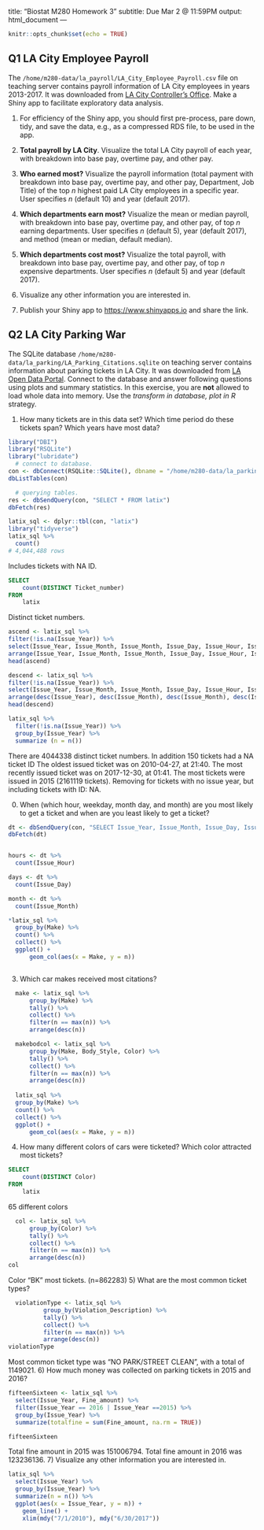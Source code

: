 title: "Biostat M280 Homework 3"
subtitle: Due Mar 2 @ 11:59PM
output: html_document
---

```r
knitr::opts_chunk$set(echo = TRUE)
```

## Q1 LA City Employee Payroll

The `/home/m280-data/la_payroll/LA_City_Employee_Payroll.csv` file on teaching server contains payroll information of LA City employees in years 2013-2017. It was downloaded from [LA City Controller's Office](https://controllerdata.lacity.org/Payroll/City-Employee-Payroll/pazn-qyym). Make a Shiny app to facilitate exploratory data analysis. 

1. For efficiency of the Shiny app, you should first pre-process, pare down, tidy, and save the data, e.g., as a compressed RDS file, to be used in the app.

0. **Total payroll by LA City**. Visualize the total LA City payroll of each year, with breakdown into base pay, overtime pay, and other pay.

0. **Who earned most?** Visualize the payroll information (total payment with breakdown into base pay, overtime pay, and other pay, Department, Job Title) of the top $n$ highest paid LA City employees in a specific year. User specifies $n$ (default 10) and year (default 2017).

0. **Which departments earn most?** Visualize the mean or median payroll, with breakdown into base pay, overtime pay, and other pay, of top $n$ earning departments. User specifies $n$ (default 5), year (default 2017), and method (mean or median, default median).

0. **Which departments cost most?** Visualize the total payroll, with breakdown into base pay, overtime pay, and other pay, of top $n$ expensive departments. User specifies $n$ (default 5) and year (default 2017).

0. Visualize any other information you are interested in.

0. Publish your Shiny app to <https://www.shinyapps.io> and share the link.

## Q2 LA City Parking War

The SQLite database `/home/m280-data/la_parking/LA_Parking_Citations.sqlite` on teaching server contains information about parking tickets in LA City. It was downloaded from [LA Open Data Portal](https://data.lacity.org/A-Well-Run-City/Parking-Citations/wjz9-h9np). Connect to the database and answer following questions using plots and summary statistics. In this exercise, you are **not** allowed to load whole data into memory. Use the _transform in database, plot in R_ strategy.

1. How many tickets are in this data set? Which time period do these tickets span? Which years have most data?
```r
library("DBI")
library("RSQLite")
library("lubridate")
  # connect to database.
con <- dbConnect(RSQLite::SQLite(), dbname = "/home/m280-data/la_parking/LA_Parking_Citations_Extra.sqlite")
dbListTables(con)

  # querying tables.
res <- dbSendQuery(con, "SELECT * FROM latix")
dbFetch(res)

latix_sql <- dplyr::tbl(con, "latix")
library("tidyverse")
latix_sql %>%
  count()
# 4,044,488 rows
```
Includes tickets with NA ID.
```sql
SELECT
    count(DISTINCT Ticket_number)
FROM
    latix
```
Distinct ticket numbers.
```r
ascend <- latix_sql %>%
filter(!is.na(Issue_Year)) %>%
select(Issue_Year, Issue_Month, Issue_Month, Issue_Day, Issue_Hour, Issue_Minute) %>%
arrange(Issue_Year, Issue_Month, Issue_Month, Issue_Day, Issue_Hour, Issue_Minute)
head(ascend)

descend <- latix_sql %>%
filter(!is.na(Issue_Year)) %>%
select(Issue_Year, Issue_Month, Issue_Month, Issue_Day, Issue_Hour, Issue_Minute) %>%
arrange(desc(Issue_Year), desc(Issue_Month), desc(Issue_Month), desc(Issue_Day), desc(Issue_Hour), desc(Issue_Minute))
head(descend)

latix_sql %>% 
  filter(!is.na(Issue_Year)) %>%
  group_by(Issue_Year) %>%
  summarize (n = n())
```

There are 4044338 distinct ticket numbers. In addition 150 tickets had a NA ticket ID 
The oldest issued ticket was on 2010-04-27, at 21:40.
The most recently issued ticket was on 2017-12-30, at 01:41.
The most tickets were issued in 2015 (2161119 tickets). Removing for tickets with no issue year, but including tickets with ID: NA.

0. When (which hour, weekday, month day, and month) are you most likely to get a ticket and when are you least likely to get a ticket?
```r

dt <- dbSendQuery(con, "SELECT Issue_Year, Issue_Month, Issue_Day, Issue_Hour, Issue_Minute FROM latix")
dbFetch(dt)


hours <- dt %>%
  count(Issue_Hour)

days <- dt %>%
  count(Issue_Day)

month <- dt %>%
  count(Issue_Month)

*latix_sql %>%
  group_by(Make) %>%
  count() %>%
  collect() %>%
  ggplot() +
      geom_col(aes(x = Make, y = n))



```

3) Which car makes received most citations?
```r

  make <- latix_sql %>%
      group_by(Make) %>%
      tally() %>%
      collect() %>%
      filter(n == max(n)) %>%
      arrange(desc(n))

  makebodcol <- latix_sql %>%
      group_by(Make, Body_Style, Color) %>%
      tally() %>%
      collect() %>%
      filter(n == max(n)) %>%
      arrange(desc(n))
  
  latix_sql %>%
  group_by(Make) %>%
  count() %>%
  collect() %>%
  ggplot() +
      geom_col(aes(x = Make, y = n))


```

4) How many different colors of cars were ticketed? Which color attracted most tickets?
```sql
SELECT
    count(DISTINCT Color)
FROM
    latix
```
65 different colors
```r
  col <- latix_sql %>%
      group_by(Color) %>%
      tally() %>%
      collect() %>%
      filter(n == max(n)) %>%
      arrange(desc(n))
col
```
 Color "BK" most tickets. (n=862283)
5) What are the most common ticket types?

```r
  violationType <- latix_sql %>%
          group_by(Violation_Description) %>%
          tally() %>%
          collect() %>%
          filter(n == max(n)) %>%
          arrange(desc(n))
violationType
```
Most common ticket type was "NO PARK/STREET CLEAN", with a total of 1149021.
6) How much money was collected on parking tickets in 2015 and 2016?
```r
fifteenSixteen <- latix_sql %>%
  select(Issue_Year, Fine_amount) %>%
  filter(Issue_Year == 2016 | Issue_Year ==2015) %>%
  group_by(Issue_Year) %>%
  summarize(totalfine = sum(Fine_amount, na.rm = TRUE))

fifteenSixteen
```
Total fine amount in 2015 was 151006794.
Total fine amount in 2016 was 123236136.
7) Visualize any other information you are interested in.
```r
latix_sql %>%
  select(Issue_Year) %>%
  group_by(Issue_Year) %>% 
  summarize(n = n()) %>%
  ggplot(aes(x = Issue_Year, y = n)) + 
    geom_line() + 
    xlim(mdy("7/1/2010"), mdy("6/30/2017"))
```

